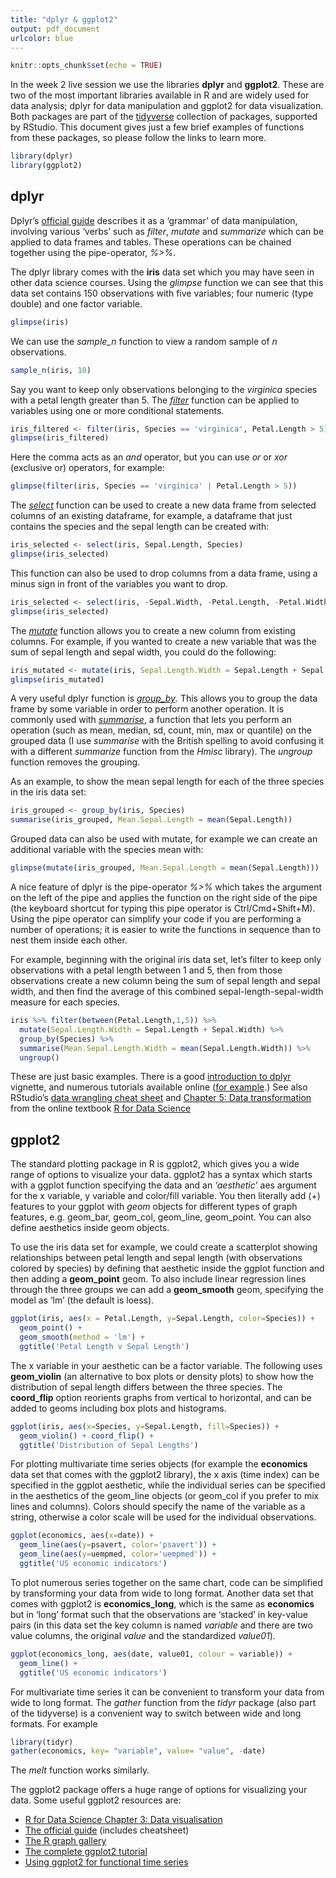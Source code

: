 ```yaml
---
title: "dplyr & ggplot2"
output: pdf_document
urlcolor: blue
---
```


```r
knitr::opts_chunk$set(echo = TRUE)
```

In the week 2 live session we use the libraries **dplyr** and **ggplot2**. These are two of the most important libraries available in R and are widely used for data analysis; dplyr for data manipulation and ggplot2 for data visualization. Both packages are part of the [tidyverse](https://www.tidyverse.org/) collection of packages, supported by RStudio. This document gives just a few brief examples of functions from these packages, so please follow the links to learn more.


```r
library(dplyr)
library(ggplot2)
```

## dplyr

Dplyr's [official guide](https://dplyr.tidyverse.org/) describes it as a 'grammar' of data manipulation, involving various 'verbs' such as *filter*, *mutate* and *summarize* which can be applied to data frames and tables. These operations can be chained together using the pipe-operator, *%>%*.

The dplyr library comes with the **iris** data set which you may have seen in other data science courses. Using the *glimpse* function we can see that this data set contains 150 observations with five variables; four numeric (type double) and one factor variable. 


```r
glimpse(iris)
```
We can use the *sample_n* function to view a random sample of $n$ observations.


```r
sample_n(iris, 10)
```

Say you want to keep only observations belonging to the *virginica* species with a petal length greater than 5. The [*filter*](https://dplyr.tidyverse.org/reference/filter.html) function can be applied to variables using one or more conditional statements. 
```r
iris_filtered <- filter(iris, Species == 'virginica', Petal.Length > 5)
glimpse(iris_filtered)
```
Here the comma acts as an *and* operator, but you can use *or* or *xor* (exclusive or) operators, for example:
```r
glimpse(filter(iris, Species == 'virginica' | Petal.Length > 5))
```
The [*select*](https://dplyr.tidyverse.org/reference/select.html) function can be used to create a new data frame from selected columns of an existing dataframe, for example, a dataframe that just contains the species and the sepal length can be created with:

```r
iris_selected <- select(iris, Sepal.Length, Species)
glimpse(iris_selected)
```

This function can also be used to drop columns from a data frame, using a minus sign in front of the variables you want to drop.

```r
iris_selected <- select(iris, -Sepal.Width, -Petal.Length, -Petal.Width)
glimpse(iris_selected)
```


The [*mutate*](https://dplyr.tidyverse.org/reference/mutate.html) function allows you to create a new column from existing columns. For example, if you wanted to create a new variable that was the sum of sepal length and sepal width, you could do the following:

```r
iris_mutated <- mutate(iris, Sepal.Length.Width = Sepal.Length + Sepal.Width)
glimpse(iris_mutated)
```

A very useful dplyr function is [*group_by*](https://dplyr.tidyverse.org/reference/group_by.html). This allows you to group the data frame by some variable in order to perform another operation. It is commonly used with [*summarise*](https://dplyr.tidyverse.org/reference/summarise.html), a function that lets you perform an operation (such as mean, median, sd, count, min, max or quantile) on the grouped data (I use *summarise* with the British spelling to avoid confusing it with a different *summarize* function from the *Hmisc* library). The *ungroup* function removes the grouping.

As an example, to show the mean sepal length for each of the three species in the iris data set:

```r
iris_grouped <- group_by(iris, Species)
summarise(iris_grouped, Mean.Sepal.Length = mean(Sepal.Length))
```

Grouped data can also be used with mutate, for example we can create an additional variable with the species mean with:

```r
glimpse(mutate(iris_grouped, Mean.Sepal.Length = mean(Sepal.Length)))
```

A nice feature of dplyr is the pipe-operator *%>%* which takes the argument on the left of the pipe and applies the function on the right side of the pipe (the keyboard shortcut for typing this pipe operator is Ctrl/Cmd+Shift+M). Using the pipe operator can simplify your code if you are performing a number of operations; it is easier to write the functions in sequence than to nest them inside each other.

For example, beginning with the original iris data set, let's filter to keep only observations with a petal length between 1 and 5, then from those observations create a new column being the sum of sepal length and sepal width, and then find the average of this combined sepal-length-sepal-width measure for each species. 

```r
iris %>% filter(between(Petal.Length,1,5)) %>%
  mutate(Sepal.Length.Width = Sepal.Length + Sepal.Width) %>%
  group_by(Species) %>% 
  summarise(Mean.Sepal.Length.Width = mean(Sepal.Length.Width)) %>%
  ungroup()
```

These are just basic examples. There is a good [introduction to dplyr](https://cran.r-project.org/web/packages/dplyr/vignettes/dplyr.html) vignette, and numerous tutorials available online ([for example](https://suzan.rbind.io/2018/01/dplyr-tutorial-1/).) See also RStudio's [data wrangling cheat sheet](https://www.rstudio.com/wp-content/uploads/2015/02/data-wrangling-cheatsheet.pdf) and [Chapter 5: Data transformation](https://r4ds.had.co.nz/transform.html) from the online textbook [R for Data Science](https://r4ds.had.co.nz/) 


\newpage

## gpplot2


The standard plotting package in R is ggplot2, which gives you a wide range of options to visualize your data. ggplot2 has a syntax which starts with a ggplot function specifying the data and an *'aesthetic'* aes argument for the x variable, y variable and color/fill variable. You then literally add (+) features to your ggplot with *geom* objects for different types of graph features, e.g. geom_bar, geom_col, geom_line, geom_point. You can also define aesthetics inside geom objects. 

To use the iris data set for example, we could create a scatterplot showing relationships between petal length and sepal length (with observations colored by species) by defining that aesthetic inside the ggplot function and then adding a **geom_point** geom. To also include linear regression lines through the three groups we can add a **geom_smooth** geom, specifying the model as 'lm' (the default is loess).  

```r
ggplot(iris, aes(x = Petal.Length, y=Sepal.Length, color=Species)) +
  geom_point() + 
  geom_smooth(method = 'lm') +
  ggtitle('Petal Length v Sepal Length')
```
The x variable in your aesthetic can be a factor variable. The following uses **geom_violin** (an alternative to box plots or density plots) to show how the distribution of sepal length differs between the three species. The **coord_flip** option reorients graphs from vertical to horizontal, and can be added to geoms including box plots and histograms.   


```r
ggplot(iris, aes(x=Species, y=Sepal.Length, fill=Species)) +
  geom_violin() + coord_flip() +
  ggtitle('Distribution of Sepal Lengths')  
```

For plotting multivariate time series objects (for example the **economics** data set that comes with the ggplot2 library), the x axis (time index) can be specified in the ggplot aesthetic, while the individual series can be specified in the aesthetics of the geom_line objects (or geom_col if you prefer to mix lines and columns). Colors should specify the name of the variable as a string, otherwise a color scale will be used for the individual observations.

```r
ggplot(economics, aes(x=date)) + 
  geom_line(aes(y=psavert, color='psavert')) +
  geom_line(aes(y=uempmed, color='uempmed')) +
  ggtitle('US economic indicators')
```

To plot numerous series together on the same chart, code can be simplified by transforming your data from wide to long format. Another data set that comes with ggplot2 is **economics_long**, which is the same as **economics** but in 'long' format such that the observations are 'stacked' in key-value pairs (in this data set the key column is named *variable* and there are two value columns, the original *value* and the standardized *value01*). 

```r
ggplot(economics_long, aes(date, value01, colour = variable)) +
  geom_line() +
  ggtitle('US economic indicators')
```

For multivariate time series it can be convenient to transform your data from wide to long format. The *gather* function from the *tidyr* package (also part of the tidyverse) is a convenient way to switch between wide and long formats. For example
```r
library(tidyr)
gather(economics, key= "variable", value= "value", -date)
```

The *melt* function works similarly.

\newpage

The ggplot2 package offers a huge range of options for visualizing your data. Some useful ggplot2 resources are:

* [R for Data Science Chapter 3: Data visualisation](https://r4ds.had.co.nz/data-visualisation.html)
* [The official guide](https://ggplot2.tidyverse.org/) (includes cheatsheet)
* [The R graph gallery](https://www.r-graph-gallery.com/)
* [The complete ggplot2 tutorial](http://r-statistics.co/Complete-Ggplot2-Tutorial-Part1-With-R-Code.html)
* [Using ggplot2 for functional time series](https://robjhyndman.com/hyndsight/ftsviz/)

